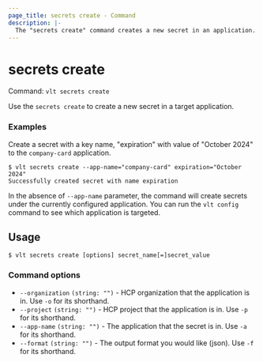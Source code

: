 ```yaml
---
page_title: secrets create - Command
description: |-
  The "secrets create" command creates a new secret in an application.
---
```


# secrets create 

Command: `vlt secrets create`

Use the `secrets create` to create a new secret in a target application.

### Examples

Create a secret with a key name, "expiration" with value of "October 2024" to
the `company-card` application.  

```shell-session
$ vlt secrets create --app-name="company-card" expiration="October 2024" 
Successfully created secret with name expiration
```

<Tip>

In the absence of `--app-name` parameter, the command will create secrets under
the currently configured application. You can run the `vlt config` command to
see which application is targeted.

</Tip>

## Usage

<CodeBlockConfig hideClipboard>

```shell-session
$ vlt secrets create [options] secret_name[=]secret_value
```

</CodeBlockConfig>


### Command options

- `--organization` `(string: "")` - HCP organization that the application is in.
  Use `-o` for its shorthand.
- `--project` `(string: "")` - HCP project that the application is in. Use `-p`
  for its shorthand.
- `--app-name` `(string: "")` - The application that the secret is in. Use `-a`
  for its shorthand.
- `--format` `(string: "")` - The output format you would like (json). Use `-f`
  for its shorthand.
